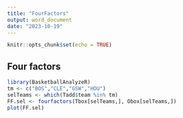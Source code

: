 ```yaml
---
title: "FourFactors"
output: word_document
date: "2023-10-19"
---
```


```r
knitr::opts_chunk$set(echo = TRUE)
```
## Four factors

```r
library(BasketballAnalyzeR)
tm <- c("BOS","CLE","GSW","HOU")
selTeams <- which(Tadd$team %in% tm)
FF.sel <- fourfactors(Tbox[selTeams,], Obox[selTeams,])
plot(FF.sel)
```

